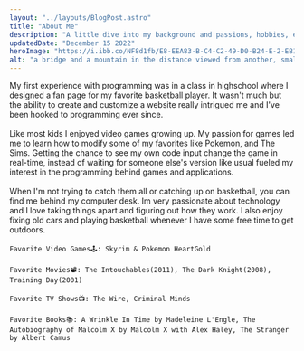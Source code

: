 ```yaml
---
layout: "../layouts/BlogPost.astro"
title: "About Me"
description: "A little dive into my background and passions, hobbies, etc."
updatedDate: "December 15 2022"
heroImage: "https://i.ibb.co/NF8d1fb/E8-EEA83-B-C4-C2-49-D0-B24-E-2-EB11-B4-F04-B7.jpg"
alt: "a bridge and a mountain in the distance viewed from another, smaller bridge"
---
```


My first experience with programming was in a class in highschool where I designed a fan page for my favorite basketball player. It wasn't much but the ability to create and customize a website really intrigued me and I've been hooked to programming ever since. \
\
Like most kids I enjoyed video games growing up. My passion for games led me to learn how to modify some of my favorites like Pokemon, and The Sims. Getting the chance to see my own code input change the game in real-time, instead of waiting for someone else's version like usual fueled my interest in the programming behind games and applications. \
\
When I'm not trying to catch them all or catching up on basketball, you can find me behind my computer desk. Im very passionate about technology and I love taking things apart and figuring out how they work. I also enjoy fixing old cars and playing basketball whenever I have some free time to get outdoors. \
\
`Favorite Video Games🕹️: Skyrim & Pokemon HeartGold` \
\
`Favorite Movies📽️: The Intouchables(2011), The Dark Knight(2008), Training Day(2001)` \
\
`Favorite TV Shows📺: The Wire, Criminal Minds` \
\
`Favorite Books📚: A Wrinkle In Time by Madeleine L'Engle, The Autobiography of Malcolm X by Malcolm X with Alex Haley, The Stranger by Albert Camus`
